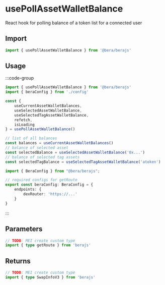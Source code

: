 # usePollAssetWalletBalance

React hook for polling balance of a token list for a connected user

## Import 

```ts
import { usePollAssetWalletBalance } from '@bera/berajs'
```

## Usage

:::code-group
```ts twoslash [example.ts]
import { usePollAssetWalletBalance } from '@bera/berajs'
import { beraConfig } from './config'

const {
    useCurrentAssetWalletBalances,
    useSelectedAssetWalletBalance,
    useSelectedTagAssetWalletBalance,
    refetch,
    isLoading
} = usePollAssetWalletBalance()

// list of all balances
const balances = useCurrentAssetWalletBalances()
// balance of selected asset
const selectedBalance = useSelectedAssetWalletBalance('0x...')
// balance of selected tag assets
const selectedTagBalance = useSelectedTagAssetWalletBalance('atoken')

```
```ts twoslash [config.ts] filename="config.ts"
import { BeraConfig } from "@bera/berajs";

// required configs for getRoute
export const beraConfig: BeraConfig = {
    endpoints: {
        dexRouter: 'https://...'
    }
}
```
:::


## Parameters
```ts
// TODO: MEI create custom type
import { type getRoute } from 'berajs'
```

## Returns
```ts
// TODO: MEI create custom type
import { type SwapInfoV3 } from 'berajs'
```
